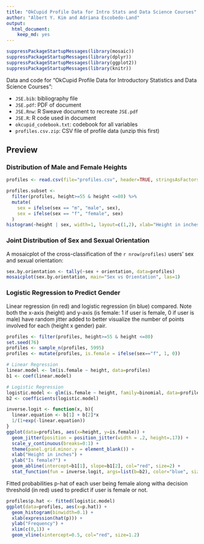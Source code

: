 ```yaml
---
title: "OkCupid Profile Data for Intro Stats and Data Science Courses"
author: "Albert Y. Kim and Adriana Escobedo-Land"
output:
  html_document:
    keep_md: yes
---
```


```r
suppressPackageStartupMessages(library(mosaic))
suppressPackageStartupMessages(library(dplyr))
suppressPackageStartupMessages(library(ggplot2))
suppressPackageStartupMessages(library(knitr))
```

Data and code for "OkCupid Profile Data for Introductory Statistics and Data Science Courses":

* `JSE.bib`:  bibliography file
* `JSE.pdf`:  PDF of document
* `JSE.Rnw`:  R Sweave document to recreate `JSE.pdf`
* `JSE.R`:  R code used in document
* `okcupid_codebook.txt`:  codebook for all variables
* `profiles.csv.zip`: CSV file of profile data (unzip this first)

## Preview

### Distribution of Male and Female Heights

```r
profiles <- read.csv(file="profiles.csv", header=TRUE, stringsAsFactors=FALSE)
```

```r
profiles.subset <- 
  filter(profiles, height>=55 & height <=80) %>%
  mutate(
    sex = ifelse(sex == "m", "male", sex),
    sex = ifelse(sex == "f", "female", sex)
  )
histogram(~height | sex, width=1, layout=c(1,2), xlab="Height in inches", data=profiles.subset)
```



### Joint Distribution of Sex and Sexual Orientation

A mosaicplot of the cross-classification of the `r nrow(profiles)` users' sex and sexual orientation:  

```r
sex.by.orientation <- tally(~sex + orientation, data=profiles)
mosaicplot(sex.by.orientation, main="Sex vs Orientation", las=1)
```


### Logistic Regression to Predict Gender

Linear regression (in red) and logistic regression (in blue) compared.  Note both the x-axis (height) and y-axis (is female: 1 if user is female, 0 if user is male) have random jitter added to better visualize the number of points involved for each (height x gender) pair.

```r
profiles <- filter(profiles, height>=55 & height <=80)
set.seed(76)
profiles <- sample_n(profiles, 5995)
profiles <- mutate(profiles, is.female = ifelse(sex=="f", 1, 0))

# Linear Regression
linear.model <- lm(is.female ~ height, data=profiles)
b1 <- coef(linear.model)

# Logistic Regression
logistic.model <- glm(is.female ~ height, family=binomial, data=profiles)
b2 <- coefficients(logistic.model)

inverse.logit <- function(x, b){
  linear.equation <- b[1] + b[2]*x
  1/(1+exp(-linear.equation))
}
ggplot(data=profiles, aes(x=height, y=is.female)) +
  geom_jitter(position = position_jitter(width = .2, height=.17)) +
  scale_y_continuous(breaks=0:1) +
  theme(panel.grid.minor.y = element_blank()) +
  xlab("Height in inches") +
  ylab("Is female?") +
  geom_abline(intercept=b1[1], slope=b1[2], col="red", size=2) +
  stat_function(fun = inverse.logit, args=list(b=b2), color="blue", size=2)
```

Fitted probabilities p-hat of each user being female along witha decision threshold (in red) used to predict if user is female or not.  

```r
profiles$p.hat <- fitted(logistic.model)
ggplot(data=profiles, aes(x=p.hat)) +
  geom_histogram(binwidth=0.1) +
  xlab(expression(hat(p))) +
  ylab("Frequency") +
  xlim(c(0,1)) +
  geom_vline(xintercept=0.5, col="red", size=1.2)
```

